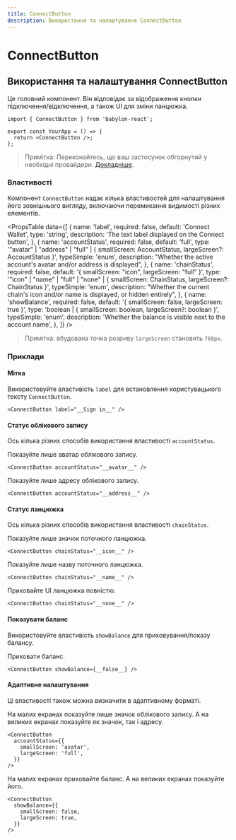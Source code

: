 ```yaml
---
title: ConnectButton
description: Використання та налаштування ConnectButton
---
```


# ConnectButton

## Використання та налаштування ConnectButton

Це головний компонент. Він відповідає за відображення кнопки підключення/відключення, а також UI для зміни ланцюжка.

```tsx
import { ConnectButton } from 'babylon-react';

export const YourApp = () => {
  return <ConnectButton />;
};
```

> Примітка: Переконайтесь, що ваш застосунок обгорнутий у необхідні провайдери. [Докладніше](/docs/installation#wrap-providers).

### Властивості

Компонент `ConnectButton` надає кілька властивостей для налаштування його зовнішнього вигляду, включаючи перемикання видимості різних елементів.

<PropsTable
  data={[
    {
      name: 'label',
      required: false,
      default: 'Connect Wallet',
      type: 'string',
      description: 'The text label displayed on the Connect button',
    },
    {
      name: 'accountStatus',
      required: false,
      default: 'full',
      type: '"avatar" | "address" | "full" | { smallScreen: AccountStatus, largeScreen?: AccountStatus }',
      typeSimple: 'enum',
      description:
        "Whether the active account's avatar and/or address is displayed",
    },
    {
      name: 'chainStatus',
      required: false,
      default: '{ smallScreen: "icon", largeScreen: "full" }',
      type: '"icon" | "name" | "full" | "none" | { smallScreen: ChainStatus, largeScreen?: ChainStatus }',
      typeSimple: 'enum',
      description:
        "Whether the current chain's icon and/or name is displayed, or hidden entirely",
    },
    {
      name: 'showBalance',
      required: false,
      default: '{ smallScreen: false, largeScreen: true }',
      type: 'boolean | { smallScreen: boolean, largeScreen?: boolean }',
      typeSimple: 'enum',
      description:
        'Whether the balance is visible next to the account name',
    },
  ]}
/>

> Примітка: вбудована точка розриву `largeScreen` становить `768px`.

### Приклади

#### Мітка

Використовуйте властивість `label` для встановлення користувацького тексту `ConnectButton`.

```tsx
<ConnectButton label="__Sign in__" />
```

#### Статус облікового запису

Ось кілька різних способів використання властивості `accountStatus`.

Показуйте лише аватар облікового запису.

```tsx
<ConnectButton accountStatus="__avatar__" />
```

Показуйте лише адресу облікового запису.

```tsx
<ConnectButton accountStatus="__address__" />
```

#### Статус ланцюжка

Ось кілька різних способів використання властивості `chainStatus`.

Показуйте лише значок поточного ланцюжка.

```tsx
<ConnectButton chainStatus="__icon__" />
```

Показуйте лише назву поточного ланцюжка.

```tsx
<ConnectButton chainStatus="__name__" />
```

Приховайте UI ланцюжка повністю.

```tsx
<ConnectButton chainStatus="__none__" />
```

#### Показувати баланс

Використовуйте властивість `showBalance` для приховування/показу балансу.

Приховати баланс.

```tsx
<ConnectButton showBalance={__false__} />
```

#### Адаптивне налаштування

Ці властивості також можна визначити в адаптивному форматі.

На малих екранах показуйте лише значок облікового запису. А на великих екранах показуйте як значок, так і адресу.

```tsx
<ConnectButton
  accountStatus={{
    smallScreen: 'avatar',
    largeScreen: 'full',
  }}
/>
```

На малих екранах приховайте баланс. А на великих екранах показуйте його.

```tsx
<ConnectButton
  showBalance={{
    smallScreen: false,
    largeScreen: true,
  }}
/>
```

